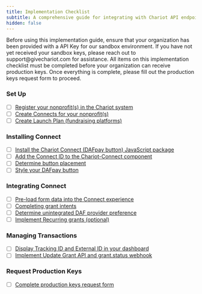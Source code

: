 ```yaml
---
title: Implementation Checklist
subtitle: A comprehensive guide for integrating with Chariot API endpoints
hidden: false
---
```


<Tip title="Sandbox Key Prerequisite">
Before using this implementation guide, ensure that your organization has been provided with a API Key for our sandbox environment. If you have not yet received your sandbox keys, please reach out to support@givechariot.com for assistance.
</Tip>

<Warning title="Production Key Requirements">
All items on this implementation checklist must be completed before your organization can receive production keys. Once everything is complete, please fill out the production keys request form to proceed.
</Warning>

### Set Up
* [ ]  [Register your nonprofit(s) in the Chariot system](/guides/dafpay/integrating-dafpay/set-up#create-nonprofit)
* [ ]  [Create Connects for your nonprofit(s)](/guides/dafpay/integrating-dafpay/set-up#create-connect)
* [ ]  [Create Launch Plan (fundraising platforms)]()
 
### Installing Connect
* [ ]  [Install the Chariot Connect (DAFpay button) JavaScript package](/guides/dafpay/integrating-dafpay/installation#install-javascript-package)
* [ ]  [Add the Connect ID to the Chariot-Connect component](/guides/dafpay/integrating-dafpay/installation#add-chariot-connect)
* [ ]  [Determine button placement](/guides/dafpay/integrating-dafpay/installation#button-placement)
* [ ]  [Style your DAFpay button](/guides/dafpay/integrating-dafpay/installation#button-themes-optional)

### Integrating Connect
* [ ]  [Pre-load form data into the Connect experience](/guides/dafpay/integrating-dafpay/integration#collecting-donor-data)
* [ ]  [Completing grant intents](/guides/dafpay/integrating-dafpay/integration#capturing-grant-intents)
* [ ]  [Determine unintegrated DAF provider preference](/guides/dafpay/integrating-dafpay/integration#unintegrated-daf-providers)
* [ ]  [Implement Recurring grants (optional)](/guides/dafpay/integrating-dafpay/integration#recurring-donations)

### Managing Transactions
* [ ]  [Display Tracking ID and External ID in your dashboard](/guides/dafpay/integrating-dafpay/transactions#reconciliation--grant-identifiers)
* [ ]  [Implement Update Grant API and grant.status webhook](/guides/dafpay/integrating-dafpay/transactions#grant-statuses)

### Request Production Keys
* [ ]  [Complete production keys request form](/guides/dafpay/integrating-dafpay/prod-keys)